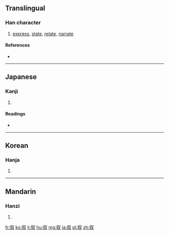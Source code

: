 {{also|敘|敍}}
==Translingual==

===Han character===
{{Han char|rn=29|rad=又|as=07|sn=9|four=|canj=人木水 (ODE)|ids=⿰[[余]][[又]]}}

# [[express]], [[state]], [[relate]], [[narrate]]

====References====
* {{Han ref|kx=0166.090|dkj=03163|dj=0378.030|hdz=10397.150|uh=53D9|ud=21465}}

----

==Japanese==

===Kanji===
{{ja-kanji|grade=c|rs=又07}}

# {{defn|lang=ja|sort=又07}}

====Readings====
* {{ja-readings|on=[[じょ]] (jo)|kun=[[ついでる]] (tsuideru), [[ついで]] (tsuide), [[のべる]] (noberu)}}

----

==Korean==

===Hanja===
{{ko-hanja|hangeul=서|rv=seo|mr=sŏ}}

# {{defn|lang=ko|sort=又07}}

----

==Mandarin==

===Hanzi===
{{cmn-hanzi|tra=敘|pin=[[xù]] ([[xu4]])|wg=hsü<sup>4</sup>}}

# {{defn|lang=cmn|sort=又07}}

[[fr:叙]]
[[ko:叙]]
[[li:叙]]
[[hu:叙]]
[[mg:叙]]
[[ja:叙]]
[[pl:叙]]
[[zh:叙]]